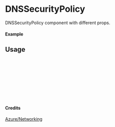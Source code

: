 
<Meta of={DNSSecurityPolicy} title="Azure/Networking/DNSSecurityPolicy" />

# DNSSecurityPolicy

DNSSecurityPolicy component with different props.

#### Example

<Canvas of={DNSSecurityPolicy.Primary} />

## Usage

```ts
import { DNSSecurityPolicy } from "yadl-ui";

const Example = () => {
  return (
      <DNSSecurityPolicy />
  );
};

export default Example;
```

#### Credits
[Azure/Networking](https://learn.microsoft.com/en-us/azure/architecture/icons/)
